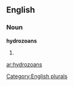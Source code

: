==English==

===Noun===
'''hydrozoans'''

# {{plural of|[[hydrozoan]]}}

[[Category:English plurals]]

[[ar:hydrozoans]]